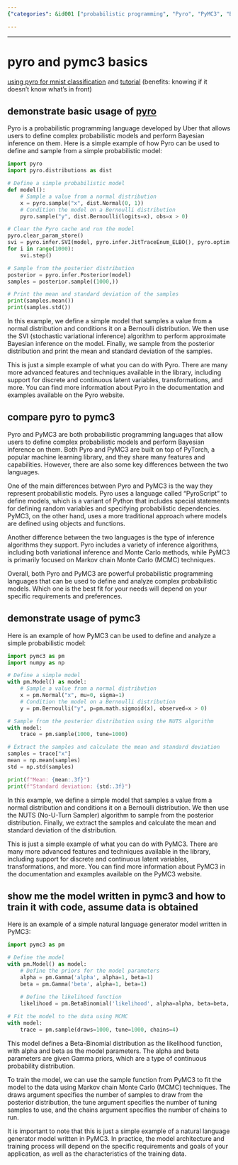 ```yaml
---
{"categories": &id001 ["probabilistic programming", "Pyro", "PyMC3", "Beta-Binomial likelihoods", "MCMC techniques", "Gamma priors", "model creation"], "category": "Probabilistic Programming", "date": "2023-12-22 23:52:59", "description": "Pyro and PyMC3 are programming languages designed for probabilistic programming. PyMC3, in particular, utilizes Beta-Binomial likelihoods, Markov Chain Monte Carlo (MCMC) techniques, and Gamma priors for creating models, sampling data, and calculating statistics.", "tags": *id001, "title": "pyro and pymc3 basics"}

---
```


------

# pyro and pymc3 basics

[using pyro for mnist classification](https://github.com/paraschopra/bayesian-neural-network-mnist) and [tutorial](https://towardsdatascience.com/making-your-neural-network-say-i-dont-know-bayesian-nns-using-pyro-and-pytorch-b1c24e6ab8cd) (benefits: knowing if it doesn't know what's in front)

## demonstrate basic usage of [pyro](http://pyro.ai/examples/intro_long.html)
Pyro is a probabilistic programming language developed by Uber that allows users to define complex probabilistic models and perform Bayesian inference on them. Here is a simple example of how Pyro can be used to define and sample from a simple probabilistic model:

```python
import pyro
import pyro.distributions as dist

# Define a simple probabilistic model
def model():
    # Sample a value from a normal distribution
    x = pyro.sample("x", dist.Normal(0, 1))
    # Condition the model on a Bernoulli distribution
    pyro.sample("y", dist.Bernoulli(logits=x), obs=x > 0)

# Clear the Pyro cache and run the model
pyro.clear_param_store()
svi = pyro.infer.SVI(model, pyro.infer.JitTraceEnum_ELBO(), pyro.optim.Adam({"lr": 0.01}))
for i in range(1000):
    svi.step()

# Sample from the posterior distribution
posterior = pyro.infer.Posterior(model)
samples = posterior.sample((1000,))

# Print the mean and standard deviation of the samples
print(samples.mean())
print(samples.std())
```

In this example, we define a simple model that samples a value from a normal distribution and conditions it on a Bernoulli distribution. We then use the SVI (stochastic variational inference) algorithm to perform approximate Bayesian inference on the model. Finally, we sample from the posterior distribution and print the mean and standard deviation of the samples.

This is just a simple example of what you can do with Pyro. There are many more advanced features and techniques available in the library, including support for discrete and continuous latent variables, transformations, and more. You can find more information about Pyro in the documentation and examples available on the Pyro website.


## compare pyro to pymc3
Pyro and PyMC3 are both probabilistic programming languages that allow users to define complex probabilistic models and perform Bayesian inference on them. Both Pyro and PyMC3 are built on top of PyTorch, a popular machine learning library, and they share many features and capabilities. However, there are also some key differences between the two languages.

One of the main differences between Pyro and PyMC3 is the way they represent probabilistic models. Pyro uses a language called "PyroScript" to define models, which is a variant of Python that includes special statements for defining random variables and specifying probabilistic dependencies. PyMC3, on the other hand, uses a more traditional approach where models are defined using objects and functions.

Another difference between the two languages is the type of inference algorithms they support. Pyro includes a variety of inference algorithms, including both variational inference and Monte Carlo methods, while PyMC3 is primarily focused on Markov chain Monte Carlo (MCMC) techniques.

Overall, both Pyro and PyMC3 are powerful probabilistic programming languages that can be used to define and analyze complex probabilistic models. Which one is the best fit for your needs will depend on your specific requirements and preferences.


## demonstrate usage of pymc3
Here is an example of how PyMC3 can be used to define and analyze a simple probabilistic model:

```python
import pymc3 as pm
import numpy as np

# Define a simple model
with pm.Model() as model:
    # Sample a value from a normal distribution
    x = pm.Normal("x", mu=0, sigma=1)
    # Condition the model on a Bernoulli distribution
    y = pm.Bernoulli("y", p=pm.math.sigmoid(x), observed=x > 0)

# Sample from the posterior distribution using the NUTS algorithm
with model:
    trace = pm.sample(1000, tune=1000)

# Extract the samples and calculate the mean and standard deviation
samples = trace["x"]
mean = np.mean(samples)
std = np.std(samples)

print(f"Mean: {mean:.3f}")
print(f"Standard deviation: {std:.3f}")
```
In this example, we define a simple model that samples a value from a normal distribution and conditions it on a Bernoulli distribution. We then use the NUTS (No-U-Turn Sampler) algorithm to sample from the posterior distribution. Finally, we extract the samples and calculate the mean and standard deviation of the distribution.

This is just a simple example of what you can do with PyMC3. There are many more advanced features and techniques available in the library, including support for discrete and continuous latent variables, transformations, and more. You can find more information about PyMC3 in the documentation and examples available on the PyMC3 website.

## show me the model written in pymc3 and how to train it with code, assume data is obtained
Here is an example of a simple natural language generator model written in PyMC3:

```python
import pymc3 as pm

# Define the model
with pm.Model() as model:
    # Define the priors for the model parameters
    alpha = pm.Gamma('alpha', alpha=1, beta=1)
    beta = pm.Gamma('beta', alpha=1, beta=1)
    
    # Define the likelihood function
    likelihood = pm.BetaBinomial('likelihood', alpha=alpha, beta=beta, observed=data)

# Fit the model to the data using MCMC
with model:
    trace = pm.sample(draws=1000, tune=1000, chains=4)
```

This model defines a Beta-Binomial distribution as the likelihood function, with alpha and beta as the model parameters. The alpha and beta parameters are given Gamma priors, which are a type of continuous probability distribution.

To train the model, we can use the sample function from PyMC3 to fit the model to the data using Markov chain Monte Carlo (MCMC) techniques. The draws argument specifies the number of samples to draw from the posterior distribution, the tune argument specifies the number of tuning samples to use, and the chains argument specifies the number of chains to run.

It is important to note that this is just a simple example of a natural language generator model written in PyMC3. In practice, the model architecture and training process will depend on the specific requirements and goals of your application, as well as the characteristics of the training data.





